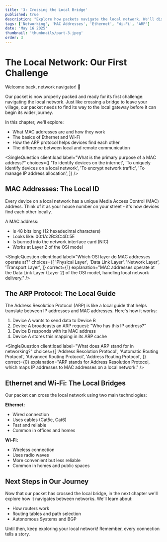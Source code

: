 ```yaml
---
title: '3: Crossing the Local Bridge'
published: true
description: "Explore how packets navigate the local network. We'll discover MAC addresses, Ethernet, Wi-Fi, and the ARP protocol in this chapter of our networking adventure."
tags: ['Networking', 'MAC Addresses', 'Ethernet', 'Wi-Fi', 'ARP']
date: 'May 16 2025'
thumbnail: 'thumbnails/part-3.jpeg'
order: 3
---
```



<Begin />

# The Local Network: Our First Challenge

Welcome back, network navigator! 🌉

Our packet is now properly packed and ready for its first challenge: navigating the local network. Just like crossing a bridge to leave your village, our packet needs to find its way to the local gateway before it can begin its wider journey.

In this chapter, we'll explore:
- What MAC addresses are and how they work
- The basics of Ethernet and Wi-Fi
- How the ARP protocol helps devices find each other
- The difference between local and remote communication

<SingleQuestion
  client:load
  label="What is the primary purpose of a MAC address?"
  choices={[
    'To identify devices on the internet',
    'To uniquely identify devices on a local network',
    'To encrypt network traffic',
    'To manage IP address allocation',
  ]}
/>
<Spliter />

## MAC Addresses: The Local ID

Every device on a local network has a unique Media Access Control (MAC) address. Think of it as your house number on your street - it's how devices find each other locally.

A MAC address:
- Is 48 bits long (12 hexadecimal characters)
- Looks like: 00:1A:2B:3C:4D:5E
- Is burned into the network interface card (NIC)
- Works at Layer 2 of the OSI model

<SingleQuestion
  client:load
  label="Which OSI layer do MAC addresses operate at?"
  choices={[
    'Physical Layer',
    'Data Link Layer',
    'Network Layer',
    'Transport Layer',
  ]}
  correct={1}
  explanation="MAC addresses operate at the Data Link Layer (Layer 2) of the OSI model, handling local network delivery."
/>

<Spliter />

## The ARP Protocol: The Local Guide

The Address Resolution Protocol (ARP) is like a local guide that helps translate between IP addresses and MAC addresses. Here's how it works:

1. Device A wants to send data to Device B
2. Device A broadcasts an ARP request: "Who has this IP address?"
3. Device B responds with its MAC address
4. Device A stores this mapping in its ARP cache

<SingleQuestion
  client:load
  label="What does ARP stand for in networking?"
  choices={[
    'Address Resolution Protocol',
    'Automatic Routing Protocol',
    'Advanced Routing Protocol',
    'Address Routing Protocol',
  ]}
  correct={0}
  explanation="ARP stands for Address Resolution Protocol, which maps IP addresses to MAC addresses on a local network."
/>

<Spliter />

## Ethernet and Wi-Fi: The Local Bridges

Our packet can cross the local network using two main technologies:

**Ethernet:**
- Wired connection
- Uses cables (Cat5e, Cat6)
- Fast and reliable
- Common in offices and homes

**Wi-Fi:**
- Wireless connection
- Uses radio waves
- More convenient but less reliable
- Common in homes and public spaces

<Spliter />

## Next Steps in Our Journey

Now that our packet has crossed the local bridge, in the next chapter we'll explore how it navigates between networks. We'll learn about:
- How routers work
- Routing tables and path selection
- Autonomous Systems and BGP

Until then, keep exploring your local network! Remember, every connection tells a story.
